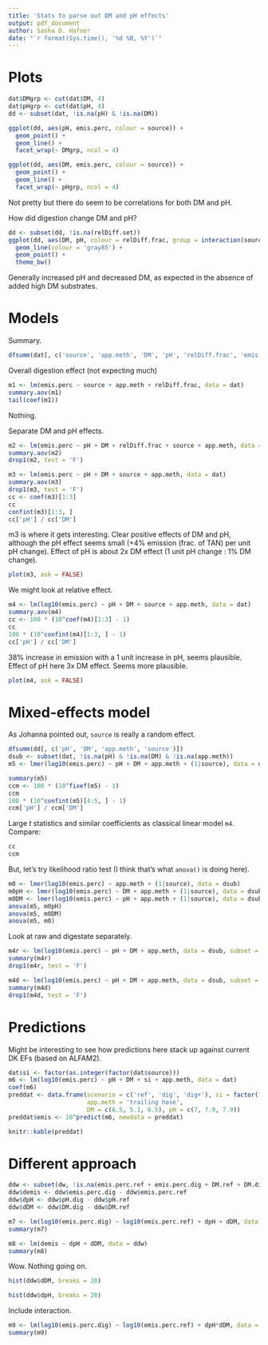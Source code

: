 ```yaml
---
title: 'Stats to parse out DM and pH effects'
output: pdf_document
author: Sasha D. Hafner
date: "`r format(Sys.time(), '%d %B, %Y')`"
---
```


# Plots

```r
dat$DMgrp <- cut(dat$DM, 4)
dat$pHgrp <- cut(dat$pH, 4)
dd <- subset(dat, !is.na(pH) & !is.na(DM))
```

```r
ggplot(dd, aes(pH, emis.perc, colour = source)) +
  geom_point() +
  geom_line() +
  facet_wrap(~ DMgrp, ncol = 4)
```

```r
ggplot(dd, aes(DM, emis.perc, colour = source)) +
  geom_point() +
  geom_line() +
  facet_wrap(~ pHgrp, ncol = 4)
```

Not pretty but there do seem to be correlations for both DM and pH.

How did digestion change DM and pH?

```r
dd <- subset(dd, !is.na(relDiff.set))
ggplot(dd, aes(DM, pH, colour = relDiff.frac, group = interaction(source, relDiff.set))) +
  geom_line(colour = 'gray85') +
  geom_point() +
  theme_bw()
```

Generally increased pH and decreased DM, as expected in the absence of added high DM substrates.

# Models

Summary.

```r
dfsumm(dat[, c('source', 'app.meth', 'DM', 'pH', 'relDiff.frac', 'emis.perc')])
```

Overall digestion effect (not expecting much)

```r
m1 <- lm(emis.perc ~ source + app.meth + relDiff.frac, data = dat)
summary.aov(m1)
tail(coef(m1))
```

Nothing.

Separate DM and pH effects.

```r
m2 <- lm(emis.perc ~ pH + DM + relDiff.frac + source + app.meth, data = dat)
summary.aov(m2)
drop1(m2, test = 'F')
```

```r
m3 <- lm(emis.perc ~ pH + DM + source + app.meth, data = dat)
summary.aov(m3)
drop1(m3, test = 'F')
cc <- coef(m3)[1:3]
cc
confint(m3)[1:3, ]
cc['pH'] / cc['DM']
```

m3 is where it gets interesting.
Clear positive effects of DM and pH, although the pH effect seems small (+4% emission (frac. of TAN) per unit pH change).
Effect of pH is about 2x DM effect (1 unit pH change : 1% DM change).

```r
plot(m3, ask = FALSE)
```

We might look at relative effect.

```r
m4 <- lm(log10(emis.perc) ~ pH + DM + source + app.meth, data = dat)
summary.aov(m4)
cc <- 100 * (10^coef(m4)[1:3] - 1)
cc
100 * (10^confint(m4)[1:3, ] - 1)
cc['pH'] / cc['DM']
```

38% increase in emission with a 1 unit increase in pH, seems plausible.
Effect of pH here 3x DM effect. 
Seems more plausible.

```r
plot(m4, ask = FALSE)
```

# Mixed-effects model
As Johanna pointed out, `source` is really a random effect.

```r
dfsumm(dd[, c('pH', 'DM', 'app.meth', 'source')])
dsub <- subset(dat, !is.na(pH) & !is.na(DM) & !is.na(app.meth))
m5 <- lmer(log10(emis.perc) ~ pH + DM + app.meth + (1|source), data = dsub)
```

```r
summary(m5)
ccm <- 100 * (10^fixef(m5) - 1)
ccm
100 * (10^confint(m5)[4:5, ] - 1)
ccm['pH'] / ccm['DM']
```

Large *t* statistics and similar coefficients as classical linear model `m4`.
Compare:

```r
cc
ccm
```

But, let's try likelihood ratio test (I think that's what `anova()` is doing here).

```r
m0 <- lmer(log10(emis.perc) ~ app.meth + (1|source), data = dsub)
m0pH <- lmer(log10(emis.perc) ~ DM + app.meth + (1|source), data = dsub)
m0DM <- lmer(log10(emis.perc) ~ pH + app.meth + (1|source), data = dsub)
anova(m5, m0pH)
anova(m5, m0DM)
anova(m5, m0)
```

Look at raw and digestate separately.

```r
m4r <- lm(log10(emis.perc) ~ pH + DM + app.meth, data = dsub, subset = relDiff.frac == 'reference')
summary(m4r)
drop1(m4r, test = 'F')
```

```r
m4d <- lm(log10(emis.perc) ~ pH + DM + app.meth, data = dsub, subset = relDiff.frac == 'digestate')
summary(m4d)
drop1(m4d, test = 'F')
```

# Predictions

Might be interesting to see how predictions here stack up against current DK EFs (based on ALFAM2).

```r
dat$si <- factor(as.integer(factor(dat$source)))
m6 <- lm(log10(emis.perc) ~ pH + DM + si + app.meth, data = dat)
coef(m6)
preddat <- data.frame(scenario = c('ref', 'dig', 'dig+'), si = factor(19), 
                      app.meth = 'trailing hose',
                      DM = c(6.5, 5.1, 6.5), pH = c(7, 7.9, 7.9))
preddat$emis <- 10^predict(m6, newdata = preddat)
```

```r
knitr::kable(preddat)
```

# Different approach

```r
ddw <- subset(dw, !is.na(emis.perc.ref + emis.perc.dig + DM.ref + DM.dig + pH.ref + pH.dig))
ddw$demis <- ddw$emis.perc.dig - ddw$emis.perc.ref
ddw$dpH <- ddw$pH.dig - ddw$pH.ref
ddw$dDM <- ddw$DM.dig - ddw$DM.ref
```

```r
m7 <- lm(log10(emis.perc.dig) ~ log10(emis.perc.ref) + dpH + dDM, data = ddw)
summary(m7)
```

```r
m8 <- lm(demis ~ dpH + dDM, data = ddw)
summary(m8)
```

Wow.
Nothing going on.

```r
hist(ddw$dDM, breaks = 20)
```

```r
hist(ddw$dpH, breaks = 20)
```

Include interaction.

```r
m9 <- lm(log10(emis.perc.dig) ~ log10(emis.perc.ref) + dpH*dDM, data = ddw)
summary(m9)
```

